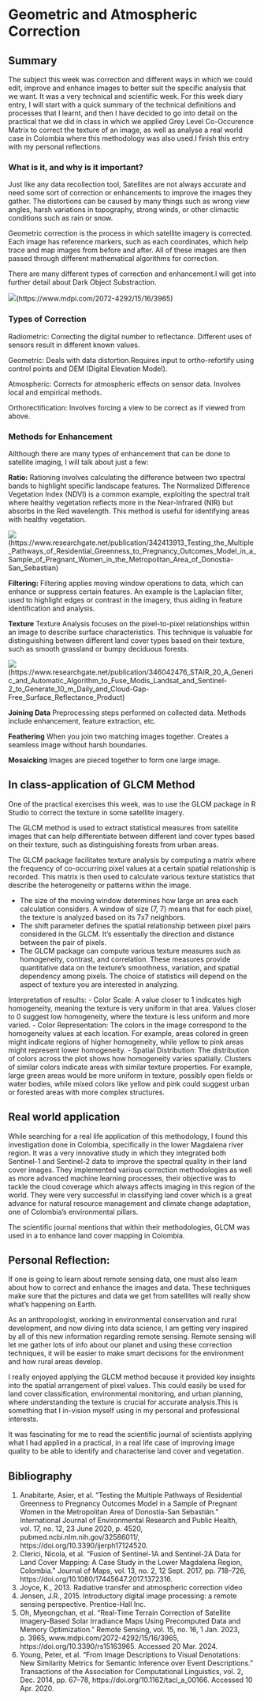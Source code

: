 # Geometric and Atmospheric Correction

## Summary

The subject this week was correction and different ways in which we could edit, improve and enhance images to better suit the specific analysis that we want. It was a very technical and scientific week. For this week diary entry, I will start with a quick summary of the technical definitions and processes that I learnt, and then I have decided to go into detail on the practical that we did in class in which we applied Grey Level Co-Occurence Matrix to correct the texture of an image, as well as analyse a real world case in Colombia where this methodology was also used.I finish this entry with my personal reflections. 

### **What is it, and why is it important?**

Just like any data recollection tool, Satellites are not always accurate and need some sort of correction or enhancements to improve the images they gather. The distortions can be caused by many things such as wrong view angles, harsh variations in topography, strong winds, or other climactic conditions such as rain or snow. 

Geometric correction is the process in which satellite imagery is corrected. Each image has reference markers, such as each coordinates, which help trace and map images from before and after. All of these images are then passed through different mathematical algorithms for correction. 

There are many different types of correction and enhancement.I will get into further detail about Dark Object Substraction.

![](correction.png)(https://www.mdpi.com/2072-4292/15/16/3965)

### **Types of Correction**

Radiometric: Correcting the digital number to reflectance. Different uses of sensors result in different known values.

Geometric: Deals with data distortion.Requires input to ortho-refortify using control points and DEM (Digital Elevation Model).

Atmospheric: Corrects for atmospheric effects on sensor data. Involves local and empirical methods.

Orthorectification: Involves forcing a view to be correct as if viewed from above.

### **Methods for Enhancement**

Allthough there are many types of enhancement that can be done to satellite imaging, I will talk about just a few:

**Ratio:**
Rationing involves calculating the difference between two spectral bands to highlight specific landscape features. The Normalized Difference Vegetation Index (NDVI) is a common example, exploiting the spectral trait where healthy vegetation reflects more in the Near-Infrared (NIR) but absorbs in the Red wavelength. This method is useful for identifying areas with healthy vegetation.

![](Screenshot 2024-03-11 114906.png)(https://www.researchgate.net/publication/342413913_Testing_the_Multiple_Pathways_of_Residential_Greenness_to_Pregnancy_Outcomes_Model_in_a_Sample_of_Pregnant_Women_in_the_Metropolitan_Area_of_Donostia-San_Sebastian)

**Filtering:**
Filtering applies moving window operations to data, which can enhance or suppress certain features. An example is the Laplacian filter, used to highlight edges or contrast in the imagery, thus aiding in feature identification and analysis.

**Texture**
Texture Analysis focuses on the pixel-to-pixel relationships within an image to describe surface characteristics. This technique is valuable for distinguishing between different land cover types based on their texture, such as smooth grassland or bumpy deciduous forests.

![](texture correction.png)(https://www.researchgate.net/publication/346042476_STAIR_20_A_Generic_and_Automatic_Algorithm_to_Fuse_Modis_Landsat_and_Sentinel-2_to_Generate_10_m_Daily_and_Cloud-Gap-Free_Surface_Reflectance_Product)

**Joining Data**
Preprocessing steps performed on collected data. Methods include enhancement, feature extraction, etc.

**Feathering**
When you join two matching images together. Creates a seamless image without harsh boundaries.

**Mosaicking**
Images are pieced together to form one large image.

## **In class-application of GLCM Method**

One of the practical exercises this week, was to use the GLCM package in R Studio to correct the texture in some satellite imagery. 

The GLCM method is used to extract statistical measures from satellite images that can help differentiate between different land cover types based on their texture, such as distinguishing forests from urban areas. 

The GLCM package facilitates texture analysis by computing a matrix where the frequency of co-occurring pixel values at a certain spatial relationship is recorded. This matrix is then used to calculate various texture statistics that describe the heterogeneity or patterns within the image. 

- The size of the moving window determines how large an area each calculation considers. A window of size (7, 7) means that for each pixel, the texture is analyzed based on its 7x7 neighbors.
- The shift parameter defines the spatial relationship between pixel pairs considered in the GLCM. It's essentially the direction and distance between the pair of pixels. 
- The GLCM package can compute various texture measures such as homogeneity, contrast, and correlation. These measures provide quantitative data on the texture's smoothness, variation, and spatial dependency among pixels. The choice of statistics will depend on the aspect of texture you are interested in analyzing.

Interpretation of results:
- Color Scale: A value closer to 1 indicates high homogeneity, meaning the texture is very uniform in that area. Values closer to 0 suggest low homogeneity, where the texture is less uniform and more varied.
- Color Representation: The colors in the image correspond to the homogeneity values at each location. For example, areas colored in green might indicate regions of higher homogeneity, while yellow to pink areas might represent lower homogeneity.
- Spatial Distribution: The distribution of colors across the plot shows how homogeneity varies spatially. Clusters of similar colors indicate areas with similar texture properties. For example, large green areas would be more uniform in texture, possibly open fields or water bodies, while mixed colors like yellow and pink could suggest urban or forested areas with more complex structures.

## Real world application

While searching for a real life application of this methodology, I found this investigation done in Colombia, specifically in the lower Magdalena river region. It was a very innovative study in which they integrated both Sentinel-1 and Sentinel-2 data to improve the spectral quality in their land cover images. They implemented various correction methodologies as well as more advanced machine learning processes, their objective was to tackle the cloud coverage which always affects imaging in this region of the world. They were very successful in classifying land cover which is a great advance for natural resource management and climate change adaptation, one of Colombia's environmental pillars. 

The scientific journal mentions that within their methodologies, GLCM was used in a to enhance land cover mapping in Colombia. 

## Personal Reflection:

If one is going to learn about remote sensing data, one must also learn about how to correct and enhance the images and data. These techniques make sure that the pictures and data we get from satellites will really show what's happening on Earth. 

As an anthropologist, working in environmental conservation and rural development, and now diving into data science, I am getting very inspired by all of this new information regarding remote sensing. Remote sensing will let me gather lots of info about our planet and using these correction techniques, it will be easier to make smart decisions for the environment and how rural areas develop.

I really enjoyed applying the GLCM method because it provided key insights into the spatial arrangement of pixel values. This could easily be used for land cover classification, environmental monitoring, and urban planning, where understanding the texture is crucial for accurate analysis.This is something that I in-vision myself using in my personal and professional interests.

It was fascinating for me to read the scientific journal of scientists applying what I had applied in a practical, in a real life case of improving image quality to be able to identify and characterise land cover and vegetation. 

## Bibliography

1. Anabitarte, Asier, et al. “Testing the Multiple Pathways of Residential Greenness to Pregnancy Outcomes Model in a Sample of Pregnant Women in the Metropolitan Area of Donostia-San Sebastián.” International Journal of Environmental Research and Public Health, vol. 17, no. 12, 23 June 2020, p. 4520, pubmed.ncbi.nlm.nih.gov/32586011/, https://doi.org/10.3390/ijerph17124520.
2. Clerici, Nicola, et al. “Fusion of Sentinel-1A and Sentinel-2A Data for Land Cover Mapping: A Case Study in the Lower Magdalena Region, Colombia.” Journal of Maps, vol. 13, no. 2, 12 Sept. 2017, pp. 718–726, https://doi.org/10.1080/17445647.2017.1372316.
3. Joyce, K., 2013. Radiative transfer and atmospheric correction video
4. Jensen, J.R., 2015. Introductory digital image processing: a remote sensing perspective. Prentice-Hall Inc.
5. Oh, Myeongchan, et al. “Real-Time Terrain Correction of Satellite Imagery-Based Solar Irradiance Maps Using Precomputed Data and Memory Optimization.” Remote Sensing, vol. 15, no. 16, 1 Jan. 2023, p. 3965, www.mdpi.com/2072-4292/15/16/3965, https://doi.org/10.3390/rs15163965. Accessed 20 Mar. 2024.
6. Young, Peter, et al. “From Image Descriptions to Visual Denotations: New Similarity Metrics                     for Semantic Inference over Event Descriptions.” Transactions of the Association for Computational Linguistics, vol. 2, Dec. 2014, pp. 67–78, https://doi.org/10.1162/tacl_a_00166. Accessed 10 Apr. 2020.



